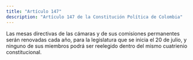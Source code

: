 ```yaml
---
title: "Artículo 147"
description: "Artículo 147 de la Constitución Política de Colombia"
---
```


Las mesas directivas de las cámaras y de sus comisiones permanentes serán renovadas cada año, para la legislatura que se inicia el 20 de julio, y ninguno de sus miembros podrá ser reelegido dentro del mismo cuatrienio constitucional.
